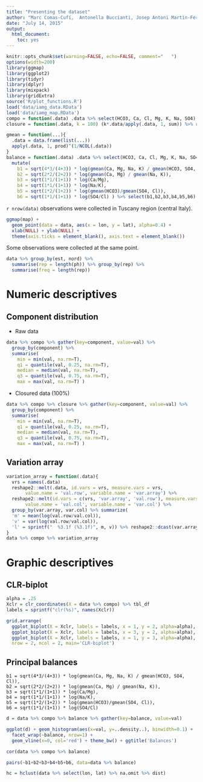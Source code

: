 ```yaml
---
title: "Presenting the dataset"
author: "Marc Comas-Cufí,  Antonella Buccianti, Josep Antoni Martín-Fernández and Glòria Mateu-Figueras"
date: "July 14, 2015"
output: 
  html_document: 
    toc: yes
---
```


```r
knitr::opts_chunk$set(warning=FALSE, echo=FALSE, comment="   ")
options(width=200)
library(ggmap)
library(ggplot2)
library(tidyr)
library(dplyr)
library(mixpack)
library(gridExtra)
source('R/plot_functions.R')
load('data/iamg_data.RData')
load('data/iamg_map.RData')
compo = function(.data) .data %>% select(HCO3, Ca, Cl, Mg, K, Na, SO4) %>% subset(apply(., 1, prod) != 0)
closure = function(.data, k = 100) (k*.data/apply(.data, 1, sum)) %>% round(4) %>% tbl_df

gmean = function(...){
  .data = data.frame(list(...))
  apply(.data, 1, prod)^(1/NCOL(.data))
}
balance = function(.data) .data %>% select(HCO3, Ca, Cl, Mg, K, Na, SO4) %>%
  mutate(
    b1 = sqrt(4*3/(4+3)) * log(gmean(Ca, Mg, Na, K) / gmean(HCO3, SO4, Cl)),
    b2 = sqrt(2*2/(2+2)) * log(gmean(Ca, Mg) / gmean(Na, K)),
    b3 = sqrt(1*1/(1+1)) * log(Ca/Mg),
    b4 = sqrt(1*1/(1+1)) * log(Na/K),
    b5 = sqrt(1*2/(1+2)) * log(gmean(HCO3)/gmean(SO4, Cl)),
    b6 = sqrt(1*1/(1+1)) * log(SO4/Cl) ) %>% select(b1,b2,b3,b4,b5,b6)

```

`r nrow(data)` observations were collected in Tuscany region (central Italy).

```r
ggmap(map) + 
  geom_point(data = data, aes(x = lon, y = lat), alpha=0.4) +
  xlab(NULL) + ylab(NULL) +
  theme(axis.ticks = element_blank(), axis.text = element_blank())
```

Some observations were collected at the same point.

```r
data %>% group_by(est, nord) %>% 
  summarise(rep = length(ph)) %>% group_by(rep) %>% 
  summarise(freq = length(rep))
```

# Numeric descriptives

## Component distribution

* Raw data

```r
data %>% compo %>% gather(key=component, value=val) %>% 
  group_by(component) %>%
  summarise(
    min = min(val, na.rm=T),
    q1 = quantile(val, 0.25, na.rm=T),
    median = median(val, na.rm=T),
    q3 = quantile(val, 0.75, na.rm=T),
    max = max(val, na.rm=T) )
```

* Closured data (100%)

```r
data %>% compo %>% closure %>% gather(key=component, value=val) %>% 
  group_by(component) %>%
  summarise(
    min = min(val, na.rm=T),
    q1 = quantile(val, 0.25, na.rm=T),
    median = median(val, na.rm=T),
    q3 = quantile(val, 0.75, na.rm=T),
    max = max(val, na.rm=T) )
```

## Variation array

```r
variation_array = function(.data){
  vrs = names(.data)
  reshape2::melt(.data, id.vars = vrs, measure.vars = vrs, 
       value.name = 'val.row', variable.name = 'var.array') %>%
  reshape2::melt(id.vars = c(vrs, 'var.array', 'val.row'), measure.vars = vrs, 
       value.name = 'val.col', variable.name = 'var.col') %>% 
  group_by(var.array, var.col) %>% summarize(
  'm' = mean(log(val.row/val.col)),
  'v' = var(log(val.row/val.col)),
  'l' = sprintf("  %3.1f (%3.1f)", m, v)) %>% reshape2::dcast(var.array~var.col, value.var = 'l')
}
data %>% compo %>% variation_array
```

# Graphic descriptives

## CLR-biplot

```r
alpha = .25
Xclr = clr_coordinates(X = data %>% compo) %>% tbl_df
labels = sprintf("clr(%s)", names(Xclr))

grid.arrange(
  ggplot_biplot(X = Xclr, labels = labels, x = 1, y = 2, alpha=alpha),
  ggplot_biplot(X = Xclr, labels = labels, x = 3, y = 2, alpha=alpha),
  ggplot_biplot(X = Xclr, labels = labels, x = 1, y = 3, alpha=alpha), 
  nrow = 2, ncol = 2, main='CLR-biplot')
```

## Principal balances

```
b1 = sqrt(4*3/(4+3)) * log(gmean(Ca, Mg, Na, K) / gmean(HCO3, SO4, Cl)),
b2 = sqrt(2*2/(2+2)) * log(gmean(Ca, Mg) / gmean(Na, K)),
b3 = sqrt(1*1/(1+1)) * log(Ca/Mg),
b4 = sqrt(1*1/(1+1)) * log(Na/K),
b5 = sqrt(1*2/(1+2)) * log(gmean(HCO3)/gmean(SO4, Cl)),
b6 = sqrt(1*1/(1+1)) * log(SO4/Cl) 
```

```r
d = data %>% compo %>% balance %>% gather(key=balance, value=val)

ggplot(d) + geom_histogram(aes(x=val, y=..density..), binwidth=0.1) + 
  facet_wrap(~balance, nrow=1) + 
  geom_vline(x=0, col='red') + theme_bw() + ggtitle('Balances')
```

```r
cor(data %>% compo %>% balance)
```

```r
pairs(~b1+b2+b3+b4+b5+b6, data=data %>% balance)
```

```r
hc = hclust(data %>% select(lon, lat) %>% na.omit %>% dist)
```

